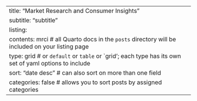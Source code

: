 ---
title: "Market Research and Consumer Insights"
subtitle: "subtitle"
listing: 
  contents: mrci # all Quarto docs in the `posts` directory will be included on your listing page
  type: grid # or `default` or `table` or `grid'; each type has its own set of yaml options to include
  sort: "date desc" # can also sort on more than one field
  categories: false # allows you to sort posts by assigned categories 
---